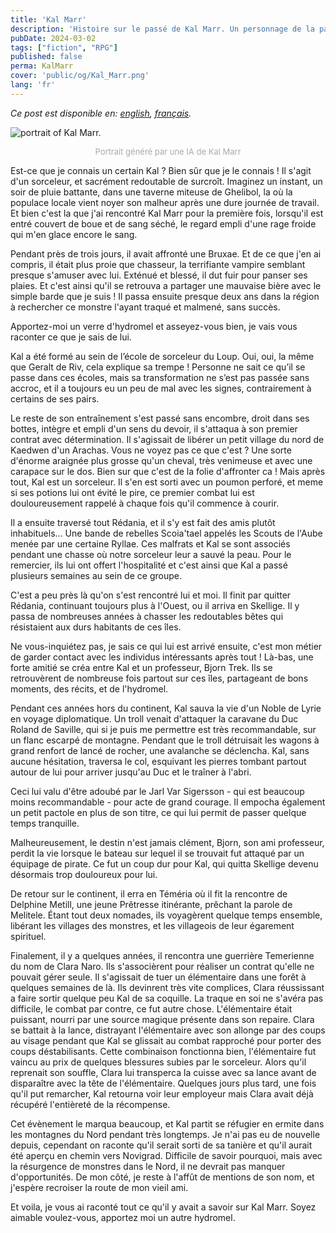 ```yaml
---
title: 'Kal Marr'
description: 'Histoire sur le passé de Kal Marr. Un personnage de la partie du jeu de role The Witcher que je joue.'
pubDate: 2024-03-02
tags: ["fiction", "RPG"]
published: false
perma: KalMarr
cover: 'public/og/Kal_Marr.png'
lang: 'fr'
---
```


*Ce post est disponible en: [english](/posts/KalMarr/), [français](/posts/KalMarr/fr/).*

<Image 
    src={kal} 
    class="img-50 img-mobile"
    alt="portrait of Kal Marr."
/>

<p style="
    text-align: center;
    font-size: small;
    color: darkgray;
">Portrait généré par une IA de Kal Marr</p>

Est-ce que je connais un certain Kal ? Bien sûr que je le connais ! Il s'agit d'un sorceleur, et sacrément redoutable de surcroît. Imaginez un instant, un soir de pluie battante, dans une taverne miteuse de Ghelibol, la où la populace locale vient noyer son malheur après une dure journée de travail. Et bien c'est la que j'ai rencontré Kal Marr pour la première fois, lorsqu'il est entré couvert de boue et de sang séché, le regard empli d'une rage froide qui m'en glace encore le sang.

Pendant près de trois jours, il avait affronté une Bruxae. Et de ce que j'en ai compris, il était plus proie que chasseur, la terrifiante vampire semblant presque s'amuser avec lui. Exténué et blessé, il dut fuir pour panser ses plaies. Et c'est ainsi qu'il se retrouva a partager une mauvaise bière avec le simple barde que je suis ! Il passa ensuite presque deux ans dans la région à rechercher ce monstre l'ayant traqué et malmené, sans succès. 

Apportez-moi un verre d'hydromel et asseyez-vous bien, je vais vous raconter ce que je sais de lui.

Kal a été formé au sein de l’école de sorceleur du Loup. Oui, oui, la même que Geralt de Riv, cela explique sa trempe ! Personne ne sait ce qu’il se passe dans ces écoles, mais sa transformation ne s’est pas passée sans accroc, et il a toujours eu un peu de mal avec les signes, contrairement à certains de ses pairs.

Le reste de son entraînement s'est passé sans encombre, droit dans ses bottes, intègre et empli d'un sens du devoir, il s'attaqua à son premier contrat avec détermination. Il s'agissait de libérer un petit village du nord de Kaedwen d'un Arachas. Vous ne voyez pas ce que c'est ? Une sorte d'énorme araignée plus grosse qu'un cheval, très venimeuse et avec une carapace sur le dos. Bien sur que c'est de la folie d'affronter ca ! Mais après tout, Kal est un sorceleur. Il s'en est sorti avec un poumon perforé, et meme si ses potions lui ont évité le pire, ce premier combat lui est douloureusement rappelé à chaque fois qu'il commence à courir. 

Il a ensuite traversé tout Rédania, et il s'y est fait des amis plutôt inhabituels... Une bande de rebelles Scoia'tael appelés les Scouts de l'Aube menée par une certaine Ryllae. Ces malfrats et Kal se sont associés pendant une chasse où notre sorceleur leur a sauvé la peau. Pour le remercier, ils lui ont offert l'hospitalité et c'est ainsi que Kal a passé plusieurs semaines au sein de ce groupe.

C'est a peu près là qu'on s'est rencontré lui et moi. Il finit par quitter Rédania, continuant toujours plus à l'Ouest, ou il arriva en Skellige. Il y passa de nombreuses années à chasser les redoutables bêtes qui résistaient aux durs habitants de ces îles.

Ne vous-inquiétez pas, je sais ce qui lui est arrivé ensuite, c'est mon métier de garder contact avec les individus intéressants après tout ! Là-bas, une forte amitié se créa entre Kal et un professeur, Bjorn Trek. Ils se retrouvèrent de nombreuse fois partout sur ces îles, partageant de bons moments, des récits, et de l'hydromel.

Pendant ces années hors du continent, Kal sauva la vie d'un Noble de Lyrie en voyage diplomatique. Un troll venait d'attaquer la caravane du Duc Roland de Saville, qui si je puis me permettre est très recommandable, sur un flanc escarpé de montagne. Pendant que le troll détruisait les wagons à grand renfort de lancé de rocher, une avalanche se déclencha. Kal, sans aucune hésitation, traversa le col, esquivant les pierres tombant partout autour de lui pour arriver jusqu'au Duc et le traîner à l'abri.

Ceci lui valu d'être adoubé par le Jarl Var Sigersson - qui est beaucoup moins recommandable - pour acte de grand courage. Il empocha également un petit pactole en plus de son titre, ce qui lui permit de passer quelque temps tranquille.

Malheureusement, le destin n'est jamais clément, Bjorn, son ami professeur, perdit la vie lorsque le bateau sur lequel il se trouvait fut attaqué par un équipage de pirate. Ce fut un coup dur pour Kal, qui quitta Skellige devenu désormais trop douloureux pour lui.

De retour sur le continent, il erra en Téméria où il fit la rencontre de Delphine Metill, une jeune Prêtresse itinérante, prêchant la parole de Melitele. Étant tout deux nomades, ils voyagèrent quelque temps ensemble, libérant les villages des monstres, et les villageois de leur égarement spirituel.

Finalement, il y a quelques années, il rencontra une guerrière Temerienne du nom de Clara Naro. Ils s'associèrent pour réaliser un contrat qu'elle ne pouvait gérer seule. Il s'agissait de tuer un élémentaire dans une forêt à quelques semaines de là. Ils devinrent très vite complices, Clara réussissant a faire sortir quelque peu Kal de sa coquille. La traque en soi ne s'avéra pas difficile, le combat par contre, ce fut autre chose. L'élémentaire était puissant, nourri par une source magique présente dans son repaire. Clara se battait à la lance, distrayant l'élémentaire avec son allonge par des coups au visage pendant que Kal se glissait au combat rapproché pour porter des coups déstabilisants. Cette combinaison fonctionna bien, l'élémentaire fut vaincu au prix de quelques blessures subies par le sorceleur. Alors qu'il reprenait son souffle, Clara lui transperca la cuisse avec sa lance avant de disparaître avec la tête de l'élémentaire. Quelques jours plus tard, une fois qu'il put remarcher, Kal retourna voir leur employeur mais Clara avait déjà récupéré l'entièreté de la récompense.

Cet évènement le marqua beaucoup, et Kal partit se réfugier en ermite dans les montagnes du Nord pendant très longtemps. Je n'ai pas eu de nouvelle depuis, cependant on raconte qu'il serait sorti de sa tanière et qu'il aurait été aperçu en chemin vers Novigrad. Difficile de savoir pourquoi, mais avec la résurgence de monstres dans le Nord, il ne devrait pas manquer d'opportunités. De mon côté, je reste à l'affût de mentions de son nom, et j'espère recroiser la route de mon vieil ami.

Et voila, je vous ai raconté tout ce qu'il y avait a savoir sur Kal Marr. Soyez aimable voulez-vous, apportez moi un autre hydromel.





